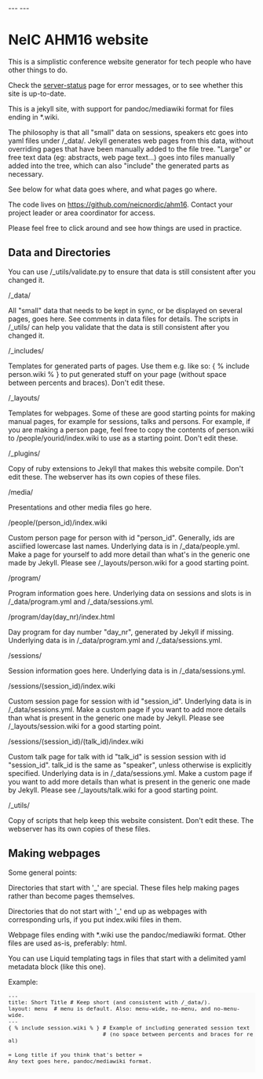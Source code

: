 ---
---
= NeIC AHM16 website =

This is a simplistic conference website generator for tech people who have other things to do.

Check the [[server-status]] page for error messages, or to see whether this site is up-to-date.

This is a jekyll site, with support for pandoc/mediawiki format for files ending in *.wiki.

The philosophy is that all "small" data on sessions, speakers etc goes into yaml files under 
/_data/. Jekyll generates web pages from this data, without overriding pages that have been 
manually added to the file tree. "Large" or free text data (eg: abstracts, web page text...)
goes into files manually added into the tree, which can also "include" the generated parts as
necessary. 

See below for what data goes where, and what pages go where.

The code lives on [https://github.com/neicnordic/ahm16 https://github.com/neicnordic/ahm16]. 
Contact your project leader or area coordinator for access.

Please feel free to click around and see how things are used in practice.

== Data and Directories ==
You can use /_utils/validate.py to ensure that data is still consistent after you changed it. 

; /_data/
All "small" data that needs to be kept in sync, or be displayed on several pages, goes here. 
See comments in data files for details. The scripts in /_utils/ can help you validate that 
the data is still consistent after you changed it.

; /_includes/
Templates for generated parts of pages. Use them e.g. like so: { % include person.wiki % } to
put generated stuff on your page (without space between percents and braces). Don't edit these.

; /_layouts/
Templates for webpages. Some of these are good starting points for making manual pages, for 
example for sessions, talks and persons. For example, if you are making a person page, feel 
free to copy the contents of person.wiki to /people/yourid/index.wiki to use as a starting 
point. Don't edit these.  

; /_plugins/
Copy of ruby extensions to Jekyll that makes this website compile. Don't edit these. The 
webserver has its own copies of these files.

; /media/
Presentations and other media files go here.

; /people/(person_id)/index.wiki
Custom person page for person with id "person_id". Generally, ids are asciified lowercase last 
names. Underlying data is in /_data/people.yml. Make a page for yourself to add more detail 
than what's in the generic one made by Jekyll. Please see /_layouts/person.wiki for a good 
starting point.

; /program/
Program information goes here. Underlying data on sessions and slots is in /_data/program.yml 
and /_data/sessions.yml.

; /program/day(day_nr)/index.html
Day program for day number "day_nr", generated by Jekyll if missing. Underlying data is in 
/_data/program.yml and /_data/sessions.yml.

; /sessions/
Session information goes here. Underlying data is in /_data/sessions.yml.

; /sessions/(session_id)/index.wiki
Custom session page for session with id "session_id". Underlying data is in /_data/sessions.yml. 
Make a custom page if you want to add more details than what is present in the generic one made
by Jekyll. Please see /_layouts/session.wiki for a good starting point.

; /sessions/(session_id)/(talk_id)/index.wiki
Custom talk page for talk with id "talk_id" is session session with id "session_id". talk_id is 
the same as "speaker", unless otherwise is explicitly specified. Underlying data is in 
/_data/sessions.yml. Make a custom page if you want to add more details than what is present in 
the generic one made by Jekyll. Please see /_layouts/talk.wiki for a good starting point.

; /_utils/
Copy of scripts that help keep this website consistent. Don't edit these. The webserver has its 
own copies of these files.

== Making webpages ==
Some general points:

Directories that start with '_' are special. These files help making pages rather than become pages themselves.

Directories that do not start with '_' end up as webpages with corresponding urls, if you put index.wiki files in them. 

Webpage files ending with *.wiki use the pandoc/mediawiki format. Other files are used as-is, preferably: html.  

You can use Liquid templating tags in files that start with a delimited yaml metadata block (like this one). 

Example: 
<div style="font-size: small; background-color: #fafafa;">
 ---
 title: Short Title # Keep short (and consistent with /_data/).
 layout: menu  # menu is default. Also: menu-wide, no-menu, and no-menu-wide. 
 ---
 { % include session.wiki % } # Example of including generated session text 
                              # (no space between percents and braces for real)
 
 = Long title if you think that's better =
 Any text goes here, pandoc/mediawiki format.
 
 
</div>

